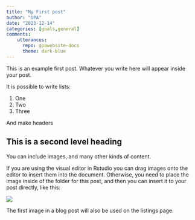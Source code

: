 ```yaml
---
title: "My First post"
author: "GPA"
date: "2023-12-14"
categories: [goals,general]
comments: 
    utterances: 
      repo: gpawebsite-docs
      theme: dark-blue
---
```


This is an example first post. Whatever you write here will appear inside your post.

It is possible to write lists:

1.  One
2.  Two
3.  Three

And make headers

## This is a second level heading

You can include images, and many other kinds of content.

If you are using the visual editor in Rstudio you can drag images onto the editor to insert them into the document. Otherwise, you need to place the image inside of the folder for this post, and then you can insert it to your post directly, like this:

![](thumbnail.jpg)

The first image in a blog post will also be used on the listings page.

<script src="https://utteranc.es/client.js"
        repo="[ENTER REPO HERE]"
        issue-term="pathname"
        theme="github-light"
        crossorigin="anonymous"
        async>
</script>

